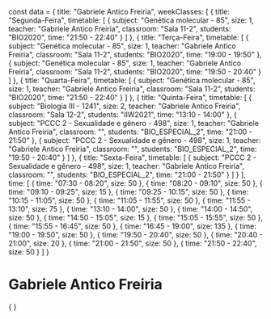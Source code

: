 const data = {
  title: "Gabriele Antico Freiria",
  weekClasses: [
    {
      title: "Segunda-Feira",
      timetable: [
        {
          subject: "Genética molecular - 85",
          size: 1,
          teacher: "Gabriele Antico Freiria",
          classroom: "Sala 11-2",
          students: "BIO2020",
          time: "21:50 - 22:40"
        }
      ]
    },
    {
      title: "Terça-Feira",
      timetable: [
        {
          subject: "Genética molecular - 85",
          size: 1,
          teacher: "Gabriele Antico Freiria",
          classroom: "Sala 11-2",
          students: "BIO2020",
          time: "19:00 - 19:50"
        },
        {
          subject: "Genética molecular - 85",
          size: 1,
          teacher: "Gabriele Antico Freiria",
          classroom: "Sala 11-2",
          students: "BIO2020",
          time: "19:50 - 20:40"
        }
      ]
    },
    {
      title: "Quarta-Feira",
      timetable: [
        {
          subject: "Genética molecular - 85",
          size: 1,
          teacher: "Gabriele Antico Freiria",
          classroom: "Sala 11-2",
          students: "BIO2020",
          time: "21:50 - 22:40"
        }
      ]
    },
    {
      title: "Quinta-Feira",
      timetable: [
        {
          subject: "Biologia III - 1241",
          size: 2,
          teacher: "Gabriele Antico Freiria",
          classroom: "Sala 12-2",
          students: "IIW2021",
          time: "13:10 - 14:00"
        },
        {
          subject: "PCCC 2 - Sexualidade e gênero - 498",
          size: 1,
          teacher: "Gabriele Antico Freiria",
          classroom: "",
          students: "BIO_ESPECIAL_2",
          time: "21:00 - 21:50"
        },
        {
          subject: "PCCC 2 - Sexualidade e gênero - 498",
          size: 1,
          teacher: "Gabriele Antico Freiria",
          classroom: "",
          students: "BIO_ESPECIAL_2",
          time: "19:50 - 20:40"
        }
      ]
    },
    {
      title: "Sexta-Feira",
      timetable: [
        {
          subject: "PCCC 2 - Sexualidade e gênero - 498",
          size: 1,
          teacher: "Gabriele Antico Freiria",
          classroom: "",
          students: "BIO_ESPECIAL_2",
          time: "21:00 - 21:50"
        }
      ]
    }
  ],
  time: [
    {
      time: "07:30 - 08:20",
      size: 50
    },
    {
      time: "08:20 - 09:10",
      size: 50
    },
    {
      time: "09:10 - 09:25",
      size: 15
    },
    {
      time: "09:25 - 10:15",
      size: 50
    },
    {
      time: "10:15 - 11:05",
      size: 50
    },
    {
      time: "11:05 - 11:55",
      size: 50
    },
    {
      time: "11:55 - 13:10",
      size: 75
    },
    {
      time: "13:10 - 14:00",
      size: 50
    },
    {
      time: "14:00 - 14:50",
      size: 50
    },
    {
      time: "14:50 - 15:05",
      size: 15
    },
    {
      time: "15:05 - 15:55",
      size: 50
    },
    {
      time: "15:55 - 16:45",
      size: 50
    },
    {
      time: "16:45 - 19:00",
      size: 135
    },
    {
      time: "19:00 - 19:50",
      size: 50
    },
    {
      time: "19:50 - 20:40",
      size: 50
    },
    {
      time: "20:40 - 21:00",
      size: 20
    },
    {
      time: "21:00 - 21:50",
      size: 50
    },
    {
      time: "21:50 - 22:40",
      size: 50
    }
  ]
}

# Gabriele Antico Freiria

<div>
    {
        <Grid
            title={data.title} 
            weekClasses={data.weekClasses} 
            time={data.time}
        />
    }
</div>